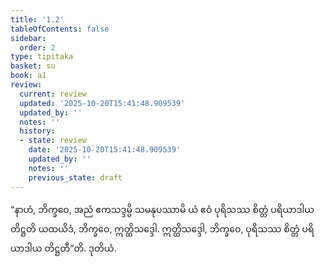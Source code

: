 ```yaml
---
title: '1.2'
tableOfContents: false
sidebar:
  order: 2
type: tipitaka
basket: su
book: a1
review:
  current: review
  updated: '2025-10-20T15:41:48.909539'
  updated_by: ''
  notes: ''
  history:
  - state: review
    date: '2025-10-20T15:41:48.909539'
    updated_by: ''
    notes: ''
    previous_state: draft
---
```



<DynamicBreadcrumb />


<ReviewStatus review={frontmatter.review} showDetails={true} />

<HypothesisAnnotation frontmatter={frontmatter} />

<Division number="2" book="a1" e="ch" v="15" p="1">

<Paragraph number="5" book="a1">
“နာဟံ, ဘိက္ခဝေ, အညံ ဧကသဒ္ဒမ္ပိ သမနုပဿာမိ ယံ ဧဝံ ပုရိသဿ စိတ္တံ ပရိယာဒါယ တိဋ္ဌတိ ယထယိဒံ, ဘိက္ခဝေ, ဣတ္ထိသဒ္ဒေါ. ဣတ္ထိသဒ္ဒေါ, ဘိက္ခဝေ, ပုရိသဿ စိတ္တံ ပရိယာဒါယ တိဋ္ဌတီ”တိ.

</Paragraph>
</Division>

<Paragraph number="6" type="center" book="a1">
ဒုတိယံ.
</Paragraph>